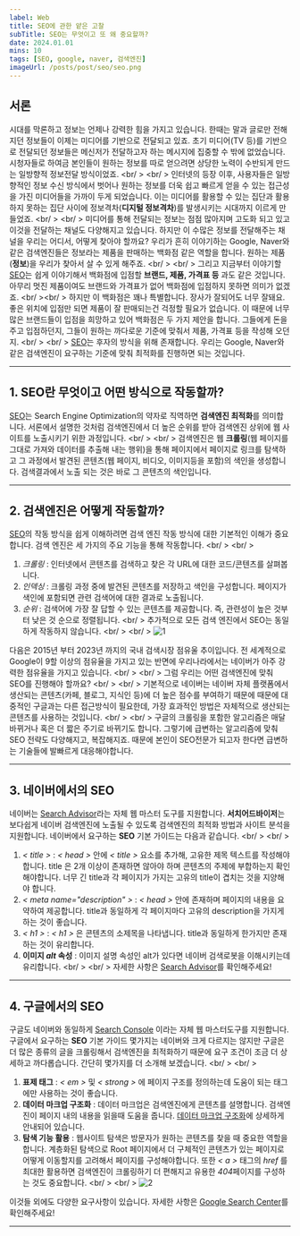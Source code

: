 ```yaml
---
label: Web
title: SEO에 관한 얕은 고찰
subTitle: SEO는 무엇이고 또 왜 중요할까?
date: 2024.01.01
mins: 10
tags: [SEO, google, naver, 검색엔진]
imageUrl: /posts/post/seo/seo.png
---
```


## 서론

시대를 막론하고 정보는 언제나 강력한 힘을 가지고 있습니다. 
한때는 말과 글로만 전해지던 정보들이 이제는 미디어를 기반으로 전달되고 있죠. 
초기 미디어(TV 등)를 기반으로 전달되던 정보들은 메신저가 전달하고자 하는 메시지에 집중할 수 밖에 없었습니다. 
시청자들로 하여금 본인들이 원하는 정보를 따로 얻으려면 상당한 노력이 수반되게 만드는 일방향적 정보전달 방식이었죠.
<br/ >
<br/ >
인터넷의 등장 이후, 사용자들은 일방향적인 정보 수신 방식에서 벗어나 
원하는 정보를 더욱 쉽고 빠르게 얻을 수 있는 접근성을 가진 미디어들을 가까이 두게 되었습니다. 
이는 미디어를 활용할 수 있는 집단과 활용하지 못하는 집단 사이에 정보격차(**디지털 정보격차**)를 발생시키는 시대까지 이르게 만들었죠.
<br/ >
<br/ >
미디어를 통해 전달되는 정보는 점점 많아지며 고도화 되고 있고 이것을 전달하는 채널도 다양해지고 있습니다. 
하지만 이 수많은 정보를 전달해주는 채널을 우리는 어디서, 어떻게 찾아야 할까요? 
우리가 흔히 이야기하는 Google, Naver와 같은 검색엔진들은 정보라는 제품을 판매하는 백화점 같은 역할을 합니다. 
원하는 제품(**정보**)을 우리가 찾아서 살 수 있게 해주죠.
<br/ >
<br/ >
그리고 지금부터 이야기할 [SEO](https://developer.mozilla.org/ko/docs/Glossary/SEO)는 쉽게 이야기해서 백화점에 입점할
**브랜드, 제품, 가격표 등** 과도 같은 것입니다. 아무리 멋진 제품이여도 브랜드와 가격표가 없어 백화점에 입점하지 못하면 의미가 없겠죠.
<br/ ><br/ >
하지만 이 백화점은 꽤나 특별합니다. 장사가 잘되어도 너무 잘돼요. 
좋은 위치에 입점만 되면 제품이 잘 판매되는건 걱정할 필요가 없습니다. 
이 때문에 너무 많은 브랜드들이 입점을 희망하고 있어 백화점은 두 가지 제안을 합니다. 
그들에게 돈을 주고 입점하던지, 그들이 원하는 까다로운 기준에 맞춰서 제품, 가격표 등을 작성해 오던지.
<br/ >
<br/ >
[SEO](https://developer.mozilla.org/ko/docs/Glossary/SEO)는 후자의 방식을 위해 존재합니다. 
우리는 Google, Naver와 같은 검색엔진이 요구하는 기준에 맞춰 최적화를 진행하면 되는 것입니다.

---

## 1. SEO란 무엇이고 어떤 방식으로 작동할까?

[SEO](https://developer.mozilla.org/ko/docs/Glossary/SEO)는 Search Engine Optimization의 약자로 직역하면 **검색엔진 최적화**를 의미합니다.
서론에서 설명한 것처럼 검색엔진에서 더 높은 순위를 받아 검색엔진 상위에 웹 사이트를 노출시키기 위한 과정입니다.
<br/ >
<br/ >
검색엔진은 웹 **크롤링**(웹 페이지를 그대로 가져와 데이터를 추출해 내는 행위)을 통해 페이지에서 페이지로 링크를 탐색하고
그 과정에서 발견된 콘텐츠(웹 페이지, 비디오, 이미지등을 포함)의 색인을 생성합니다. 검색결과에서 노출 되는 것은 바로 그 콘텐츠의 색인입니다.

---

## 2. 검색엔진은 어떻게 작동할까?
[SEO](https://developer.mozilla.org/ko/docs/Glossary/SEO)의 작동 방식을 쉽게 이해하려면 검색 엔진 작동 방식에 대한 기본적인
이해가 중요합니다. 검색 엔진은 세 가지의 주요 기능을 통해 작동합니다.
<br/ >
<br/ >
1. *크롤링* : 인터넷에서 콘텐츠를 검색하고 찾은 각 URL에 대한 코드/콘텐츠를 살펴봅니다.
2. *인덱싱* : 크롤링 과정 중에 발견된 콘텐츠를 저장하고 색인을 구성합니다. 페이지가 색인에 포함되면 관련 검색어에 대한 결과로 노출됩니다.
3. *순위* : 검색어에 가장 잘 답할 수 있는 콘텐츠를 제공합니다. 즉, 관련성이 높은 것부터 낮은 것 순으로 정렬됩니다.
<br/ >
추가적으로 모든 검색 엔진에서 SEO는 동일하게 작동하지 않습니다. 
<br/ >
<br/ >
![1](/posts/shallow/seo/search_engin_score.png "국내 검색시장 점유율 추이")

다음은 2015년 부터 2023년 까지의 국내 검색시장 점유울 추이입니다. 
전 세계적으로 Google이 9할 이상의 점유율을 가지고 있는 반면에 우리나라에서는 네이버가 아주 강력한 점유율을 가지고 있습니다.
<br/ >
<br/ >
그럼 우리는 어떤 검색엔진에 맞춰 SEO를 진행해야 할까요?
<br/ >
<br/ >
기본적으로 네이버는 네이버 자체 플랫폼에서 생산되는 콘텐츠(카페, 블로그, 지식인 등)에 더 높은 점수를 부여하기 때문에
때문에 대중적인 구글과는 다른 접근방식이 필요한데, 가장 효과적인 방법은 자체적으로 생산되는 콘텐츠를 사용하는 것입니다.
<br/ >
<br/ >
구글의 크롤링을 포함한 알고리즘은 매달 바뀌거나 혹은 더 짧은 주기로 바뀌기도 합니다. 
그렇기에 급변하는 알고리즘에 맞춰 SEO 전략도 다양해지고, 복잡해지죠.
때문에 본인이 SEO전문가 되고자 한다면 급변하는 기술들에 발빠르게 대응해야합니다.

---

## 3. 네이버에서의 SEO

네이버는 [Search Advisor](https://searchadvisor.naver.com)라는 자체 웹 마스터 도구를 지원합니다.
**서치어드바이저**는 보다쉽게 네이버 검색엔진에 노출될 수 있도록 검색엔진의 최적화 방법과 사이트 분석을 지원합니다.
네이버에서 요구하는 **SEO** 기본 가이드는 다음과 같습니다.
<br/ >
<br/ >
1. *&lt; title &gt;* : *&lt; head &gt;* 안에 *&lt; title &gt;* 요소를 추가해, 고유한 제목 텍스트를 작성해야 합니다. 
title 은 2개 이상이 존재하면 않아야 하며 콘텐츠의 주제에 부합하는지 확인해야합니다.
너무 긴 title과 각 페이지가 가지는 고유의 title이 겹치는 것을 지양해야 합니다.
2. *&lt; meta name="description" &gt;* : *&lt; head &gt;* 안에 존재하며 페이지의 내용을 요약하여 제공합니다.
title과 동일하게 각 페이지마다 고유의 description을 가지게 하는 것이 좋습니다.
3. *&lt; h1 &gt;* :  *&lt; h1 &gt;* 은 콘텐츠의 소제목을 나타냅니다. title과 동일하게 한가지만 존재하는 것이 유리합니다.
4. **이미지 *alt* 속성** : 이미지 설명 속성인 alt가 있다면 네이버 검색로봇을 이해시키는데 유리합니다.
<br/ >
<br/ >
자세한 사항은 [Search Advisor](https://searchadvisor.naver.com)를 확인해주세요!

---

## 4. 구글에서의 SEO

구글도 네이버와 동일하게 [Search Console](https://search.google.com) 이라는 자체 웹 마스터도구를 지원합니다.
구글에서 요구하는 **SEO** 기본 가이드 몇가지는 네이버와 크게 다르지는 않지만 
구글은 더 많은 종류의 글을 크롤링해서 검색엔진을 최적화하기 때문에 요구 조건이 조금 더 상세하고 까다롭습니다.
간단히 몇가지를 더 소개해 보겠습니다.
<br/ >
<br/ >
1. **표제 태그** : *&lt; em &gt;* 및 *&lt; strong &gt;* 에 페이지 구조를 정의하는데 도움이 되는 태그에만 사용하는 것이 좋습니다.
2. **데이터 마크업 구조화** : 데이터 마크업은 검색엔진에게 콘텐츠를 설명합니다. 검색엔진이 페이지 내의 내용을 읽을때 도움을 줍니다.
[데이터 마크업 구조화](https://developers.google.com/search/docs/appearance/structured-data/search-gallery?hl=k)에 상세하게 안내되어 있습니다.
3. **탐색 기능 활용** : 웹사이트 탐색은 방문자가 원하는 콘텐츠를 찾을 때 중요한 역할을 합니다. 
계층화된 탐색으로 Root 페이지에서 더 구체적인 콘텐츠가 있는 페이지로 어떻게 이동할지를 고려해서 페이지를 구성해야합니다.
또한 *&lt; a &gt;* 태그의 *href* 를 최대한 활용하면 검색엔진이 크롤링하기 더 편해지고 유용한 *404*페이지를 구성하는 것도 중요합니다.
<br/ >
<br/ >
![2](/posts/shallow/seo/dir_ex.png "페이지의 계층 구성에 따른 디렉토리 구조")


이것들 외에도 다양한 요구사항이 있습니다.
자세한 사항은 [Google Search Center](https://developers.google.com/search/docs/fundamentals/seo-starter-guide?hl=ko)를 확인해주세요!

---
